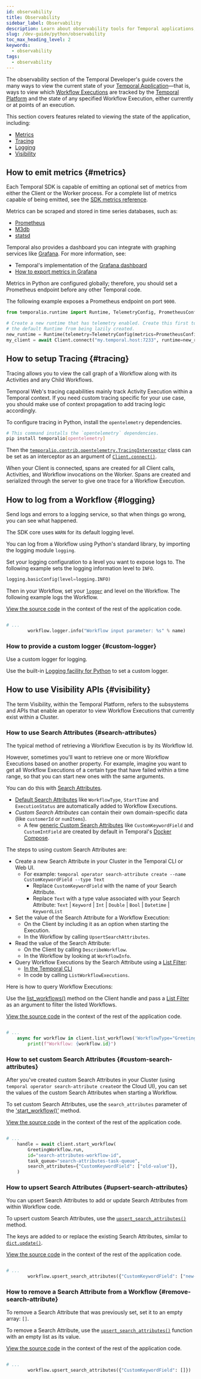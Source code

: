 ```yaml
---
id: observability
title: Observability
sidebar_label: Observability
description: Learn about observability tools for Temporal applications, covering metrics, tracing, logging, and visibility to monitor and troubleshoot Workflows.
slug: /dev-guide/python/observability
toc_max_heading_level: 2
keywords:
  - observability
tags:
  - observability
---
```



The observability section of the Temporal Developer's guide covers the many ways to view the current state of your [Temporal Application](/temporal#temporal-application)—that is, ways to view which [Workflow Executions](/workflows#workflow-execution) are tracked by the [Temporal Platform](/temporal#temporal-platform) and the state of any specified Workflow Execution, either currently or at points of an execution.

This section covers features related to viewing the state of the application, including:

- [Metrics](#metrics)
- [Tracing](#tracing)
- [Logging](#logging)
- [Visibility](#visibility)

## How to emit metrics {#metrics}

Each Temporal SDK is capable of emitting an optional set of metrics from either the Client or the Worker process.
For a complete list of metrics capable of being emitted, see the [SDK metrics reference](/references/sdk-metrics).

Metrics can be scraped and stored in time series databases, such as:

- [Prometheus](https://prometheus.io/docs/introduction/overview/)
- [M3db](https://m3db.io/docs/)
- [statsd](https://github.com/statsd/statsd)

Temporal also provides a dashboard you can integrate with graphing services like [Grafana](https://grafana.com/docs/). For more information, see:

- Temporal's implementation of the [Grafana dashboard](https://github.com/temporalio/dashboards)
- [How to export metrics in Grafana](https://github.com/temporalio/helm-charts#exploring-metrics-via-grafana)

Metrics in Python are configured globally; therefore, you should set a Prometheus endpoint before any other Temporal code.

The following example exposes a Prometheus endpoint on port `9000`.

```python
from temporalio.runtime import Runtime, TelemetryConfig, PrometheusConfig

# Create a new runtime that has telemetry enabled. Create this first to avoid
# the default Runtime from being lazily created.
new_runtime = Runtime(telemetry=TelemetryConfig(metrics=PrometheusConfig(bind_address="0.0.0.0:9000")))
my_client = await Client.connect("my.temporal.host:7233", runtime=new_runtime)
```

## How to setup Tracing {#tracing}

Tracing allows you to view the call graph of a Workflow along with its Activities and any Child Workflows.

Temporal Web's tracing capabilities mainly track Activity Execution within a Temporal context. If you need custom tracing specific for your use case, you should make use of context propagation to add tracing logic accordingly.

To configure tracing in Python, install the `opentelemetry` dependencies.

```bash
# This command installs the `opentelemetry` dependencies.
pip install temporalio[opentelemetry]
```

Then the [`temporalio.contrib.opentelemetry.TracingInterceptor`](https://python.temporal.io/temporalio.contrib.opentelemetry.TracingInterceptor.html) class can be set as an interceptor as an argument of [`Client.connect()`](https://python.temporal.io/temporalio.client.Client.html#connect).

When your Client is connected, spans are created for all Client calls, Activities, and Workflow invocations on the Worker.
Spans are created and serialized through the server to give one trace for a Workflow Execution.

## How to log from a Workflow {#logging}

Send logs and errors to a logging service, so that when things go wrong, you can see what happened.

The SDK core uses `WARN` for its default logging level.


You can log from a Workflow using Python's standard library, by importing the logging module `logging`.

Set your logging configuration to a level you want to expose logs to.
The following example sets the logging information level to `INFO`.

```python
logging.basicConfig(level=logging.INFO)
```

Then in your Workflow, set your [`logger`](https://python.temporal.io/temporalio.workflow.html#logger) and level on the Workflow. The following example logs the Workflow.

<div class="copycode-notice-container"><a href="https://github.com/temporalio/documentation/blob/main/sample-apps/python/your_loggers/your_workflow_dacx.py">View the source code</a> in the context of the rest of the application code.</div>

```python

# ...
        workflow.logger.info("Workflow input parameter: %s" % name)
```


### How to provide a custom logger {#custom-logger}

Use a custom logger for logging.

Use the built-in [Logging facility for Python](https://docs.python.org/3/library/logging.html) to set a custom logger.

## How to use Visibility APIs {#visibility}

The term Visibility, within the Temporal Platform, refers to the subsystems and APIs that enable an operator to view Workflow Executions that currently exist within a Cluster.

### How to use Search Attributes {#search-attributes}

The typical method of retrieving a Workflow Execution is by its Workflow Id.

However, sometimes you'll want to retrieve one or more Workflow Executions based on another property. For example, imagine you want to get all Workflow Executions of a certain type that have failed within a time range, so that you can start new ones with the same arguments.

You can do this with [Search Attributes](/visibility#search-attribute).

- [Default Search Attributes](/visibility#default-search-attributes) like `WorkflowType`, `StartTime` and `ExecutionStatus` are automatically added to Workflow Executions.
- _Custom Search Attributes_ can contain their own domain-specific data (like `customerId` or `numItems`).
  - A few [generic Custom Search Attributes](/visibility#custom-search-attributes) like `CustomKeywordField` and `CustomIntField` are created by default in Temporal's [Docker Compose](https://github.com/temporalio/docker-compose).

The steps to using custom Search Attributes are:

- Create a new Search Attribute in your Cluster in the Temporal CLI or Web UI.
  - For example: `temporal operator search-attribute create --name CustomKeywordField --type Text`
    - Replace `CustomKeywordField` with the name of your Search Attribute.
    - Replace `Text` with a type value associated with your Search Attribute: `Text` | `Keyword` | `Int` | `Double` | `Bool` | `Datetime` | `KeywordList`
- Set the value of the Search Attribute for a Workflow Execution:
  - On the Client by including it as an option when starting the Execution.
  - In the Workflow by calling `UpsertSearchAttributes`.
- Read the value of the Search Attribute:
  - On the Client by calling `DescribeWorkflow`.
  - In the Workflow by looking at `WorkflowInfo`.
- Query Workflow Executions by the Search Attribute using a [List Filter](/visibility#list-filter):
  - [In the Temporal CLI](/cli/operator#list-2)
  - In code by calling `ListWorkflowExecutions`.

Here is how to query Workflow Executions:


Use the [list_workflows()](https://python.temporal.io/temporalio.client.Client.html#list_workflows) method on the Client handle and pass a [List Filter](/visibility#list-filter) as an argument to filter the listed Workflows.

<div class="copycode-notice-container"><a href="https://github.com/temporalio/documentation/blob/main/sample-apps/python/your_visibility/starter_dacx.py">View the source code</a> in the context of the rest of the application code.</div>

```python

# ...
    async for workflow in client.list_workflows('WorkflowType="GreetingWorkflow"'):
        print(f"Workflow: {workflow.id}")
```


### How to set custom Search Attributes {#custom-search-attributes}

After you've created custom Search Attributes in your Cluster (using `temporal operator search-attribute create`or the Cloud UI), you can set the values of the custom Search Attributes when starting a Workflow.


To set custom Search Attributes, use the `search_attributes` parameter of the ['start_workflow()'](https://python.temporal.io/temporalio.client.Client.html#start_workflow) method.

<div class="copycode-notice-container"><a href="https://github.com/temporalio/documentation/blob/main/sample-apps/python/your_visibility/starter_dacx.py">View the source code</a> in the context of the rest of the application code.</div>

```python

# ...
    handle = await client.start_workflow(
        GreetingWorkflow.run,
        id="search-attributes-workflow-id",
        task_queue="search-attributes-task-queue",
        search_attributes={"CustomKeywordField": ["old-value"]},
    )
```


### How to upsert Search Attributes {#upsert-search-attributes}

You can upsert Search Attributes to add or update Search Attributes from within Workflow code.


To upsert custom Search Attributes, use the [`upsert_search_attributes()`](https://python.temporal.io/temporalio.workflow.html#upsert_search_attributes) method.

The keys are added to or replace the existing Search Attributes, similar to [`dict.update()`](https://docs.python.org/3/library/stdtypes.html#dict.update).

<div class="copycode-notice-container"><a href="https://github.com/temporalio/documentation/blob/main/sample-apps/python/your_visibility/workflow_dacx.py">View the source code</a> in the context of the rest of the application code.</div>

```python

# ...
        workflow.upsert_search_attributes({"CustomKeywordField": ["new-value"]})
```


### How to remove a Search Attribute from a Workflow {#remove-search-attribute}

To remove a Search Attribute that was previously set, set it to an empty array: `[]`.


To remove a Search Attribute, use the [`upsert_search_attributes()`](https://python.temporal.io/temporalio.workflow.html#upsert_search_attributes) function with an empty list as its value.

<div class="copycode-notice-container"><a href="https://github.com/temporalio/documentation/blob/main/sample-apps/python/your_visibility/workflow_dacx.py">View the source code</a> in the context of the rest of the application code.</div>

```python

# ...
        workflow.upsert_search_attributes({"CustomKeywordField": []})
```


